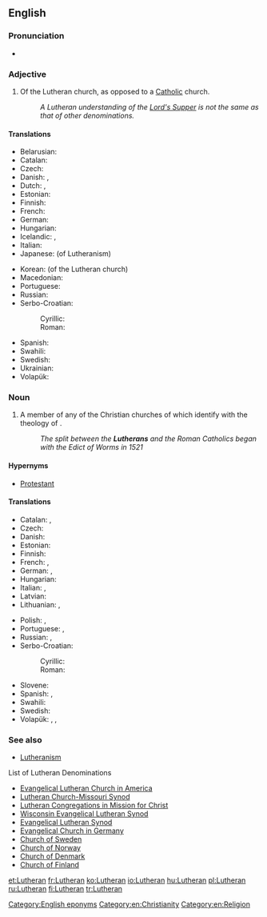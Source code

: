 ==English==

===Pronunciation===
* {{audio|en-us-Lutheran.ogg|Audio (US)}}

===Adjective===
{{en-adj}}

# Of the Lutheran church, as opposed to a [[Catholic]] church.
#: ''A Lutheran understanding of the [[Lord's Supper]] is not the same as that of other denominations.''

====Translations====
{{trans-top|related to the Lutheran church}}
* Belarusian: {{t-|be|лютэранскі|sc=Cyrl}}
* Catalan: {{t-|ca|luterà}}
* Czech: {{t-|cs|luteránský}}
* Danish: {{t-|da|lutheransk}}, {{t-|da|luthersk}}
* Dutch: {{t-|nl|lutheraans}}, {{t-|nl|luthers}}
* Estonian: {{t+|et|luterlik}}
* Finnish: {{t+|fi|luterilainen}}
* French: {{t+|fr|luthérien}}
* German: {{t-|de|lutherisch}}
* Hungarian: {{t+|hu|lutheránus}}
* Icelandic: {{t-|is|lúterskur}}, {{t-|is|lútherskur}}
* Italian: {{t+|it|luterano}}
* Japanese: {{t-|ja|ルター派|alt=ルター派の|tr=rutaaha-no}} (of Lutheranism)
{{trans-mid}}
* Korean: {{t-|ko|루터교회|alt=루터교회의|tr=rutokyohoi-ui|sc=Hang}} (of the Lutheran church)
* Macedonian: {{t-|mk|лутерански|tr=luteranski|sc=Cyrl}}
* Portuguese: {{t+|pt|luterano}}
* Russian: {{t+|ru|лютеранский|tr=ljuteranskij|sc=Cyrl}}
* Serbo-Croatian:
*: Cyrillic: {{t-|sh|лутерански|alt=лутѐра̄нскӣ|sc=Cyrl}}
*: Roman: {{t-|sh|luteranski|alt=lutèrānskī}}
* Spanish: {{t+|es|luterano}}
* Swahili: {{t-|sw|Kilutheri}}
* Swedish: {{t-|sv|luthersk}}
* Ukrainian: {{t+|uk|лютеранський|m|tr=ljuterans'kyj|sc=Cyrl}}
* Volapük: {{t-|vo|luterik}}
{{trans-bottom}}

===Noun===
{{en-noun}}

# A member of any of the Christian churches of which identify with the theology of {{w|Martin Luther}}.
#: ''The split between the '''Lutherans''' and the Roman Catholics began with the Edict of Worms in 1521''

====Hypernyms====
* [[Protestant]]

====Translations====
{{trans-top|A member of a Lutheran church}}
* Catalan: {{t-|ca|luterà|m}}, {{t-|ca|luterana|f}}
* Czech: {{t-|cs|luterán|m}}
* Danish: {{t-|da|lutheraner|c}}
* Estonian: {{t-|et|luterlane}}
* Finnish: {{t+|fi|luterilainen}}
* French: {{t+|fr|luthérien|m}}, {{t+|fr|luthérienne|f}}
* German: {{t-|de|Lutheraner|m}}, {{t-|de|Lutheranerin|f}}
* Hungarian: {{t+|hu|lutheránus}}
* Italian: {{t+|it|luterano|m}}, {{t+|it|luterana|f}}
* Latvian: {{t-|lv|luterānis|m}}
* Lithuanian: {{t+|lt|liuteronas|m}}, {{t+|lt|liuteronė|f}}
{{trans-mid}}
* Polish: {{t+|pl|luteranin|m}}, {{t+|pl|luteranka|f}}
* Portuguese: {{t+|pt|luterano|m}}, {{t-|pt|luterana|f}}
* Russian: {{t+|ru|лютеранин|m|sc=Cyrl|tr=ljuteránin}}, {{t+|ru|лютеранка|f|sc=Cyrl|tr=ljuteránka}}
* Serbo-Croatian:
*: Cyrillic: {{t-|sh|лутеран|m|alt=лутѐра̄н|sc=Cyrl}}
*: Roman: {{t-|sh|luteran|m|alt=lutèrān}}
* Slovene: {{t+|sl|luteranec}}
* Spanish: {{t+|es|luterano|m}}, {{t-|es|luterana|f}}
* Swahili: {{t-|sw|Mlutheri}}
* Swedish: {{t+|sv|lutheran}}
* Volapük: {{qualifier|male or female}} {{t-|vo|luteran}}, {{qualifier|male}} {{t-|vo|hiluteran}}, {{qualifier|female}} {{t-|vo|jiluteran}}
{{trans-bottom}}

===See also===
* [[Lutheranism]]
;List of Lutheran Denominations
* [[w:Evangelical Lutheran Church in America|Evangelical Lutheran Church in America]]
* [[w:Lutheran Church-Missouri Synod|Lutheran Church-Missouri Synod]]
* [[w:Lutheran Congregations in Mission for Christ|Lutheran Congregations in Mission for Christ]]
* [[w:Wisconsin Evangelical Lutheran Synod|Wisconsin Evangelical Lutheran Synod]]
* [[w:Evangelical Lutheran Synod|Evangelical Lutheran Synod]]
* [[w:Evangelical Church in Germany|Evangelical Church in Germany]]
* [[w:Church of Sweden|Church of Sweden]]
* [[w:Church of Norway|Church of Norway]]
* [[w:Church of Denmark|Church of Denmark]]
* [[w:Church of Finland|Church of Finland]]

[[Category:English eponyms]]
[[Category:en:Christianity]]
[[Category:en:Religion]]

[[et:Lutheran]]
[[fr:Lutheran]]
[[ko:Lutheran]]
[[io:Lutheran]]
[[hu:Lutheran]]
[[pl:Lutheran]]
[[ru:Lutheran]]
[[fi:Lutheran]]
[[tr:Lutheran]]